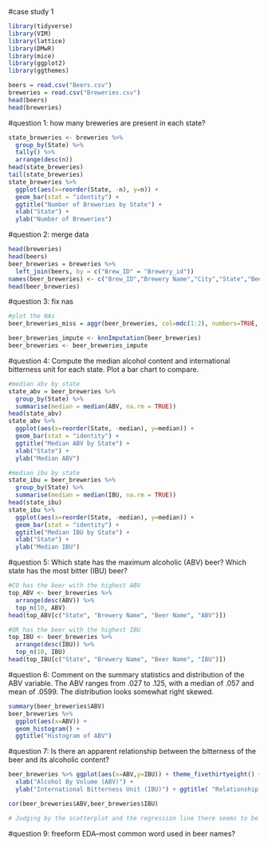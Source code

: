 #case study 1


```r
library(tidyverse)
library(VIM)
library(lattice)
library(DMwR)
library(mice)
library(ggplot2)
library(ggthemes)
```

```r
beers = read.csv("Beers.csv")
breweries = read.csv("Breweries.csv")
head(beers)
head(breweries)
```


#question 1: how many breweries are present in each state?

```r
state_breweries <- breweries %>%
  group_by(State) %>%
  tally() %>%
  arrange(desc(n))
head(state_breweries)
tail(state_breweries)
state_breweries %>%
  ggplot(aes(x=reorder(State, -n), y=n)) +
  geom_bar(stat = "identity") +
  ggtitle("Number of Breweries by State") +
  xlab("State") +
  ylab("Number of Breweries")
```

#question 2: merge data

```r
head(breweries)
head(beers)
beer_breweries = breweries %>%
  left_join(beers, by = c("Brew_ID" = "Brewery_id"))
names(beer_breweries) <- c("Brew_ID","Brewery Name","City","State","Beer Name", "Beer_ID","ABV","IBU","Style","Ounces")
head(beer_breweries)
```


#question 3: fix nas
```r

#plot the NAs
beer_breweries_miss = aggr(beer_breweries, col=mdc(1:2), numbers=TRUE, sortVars=TRUE, labels=names(beer_breweries), cex.axis=.7, gap=3, ylab=c("Proportion of NAs","NA Pattern"))

beer_breweries_impute <- knnImputation(beer_breweries)
beer_breweries <- beer_breweries_impute
```


#question 4: Compute the median alcohol content and international bitterness unit for each state. Plot a bar chart to compare.
```r
#median abv by state
state_abv = beer_breweries %>%
  group_by(State) %>%
  summarise(median = median(ABV, na.rm = TRUE))
head(state_abv)
state_abv %>%
  ggplot(aes(x=reorder(State, -median), y=median)) +
  geom_bar(stat = "identity") +
  ggtitle("Median ABV by State") +
  xlab("State") +
  ylab("Median ABV")

#median ibu by state
state_ibu = beer_breweries %>%
  group_by(State) %>%
  summarise(median = median(IBU, na.rm = TRUE))
head(state_ibu)
state_ibu %>%
  ggplot(aes(x=reorder(State, -median), y=median)) +
  geom_bar(stat = "identity") +
  ggtitle("Median IBU by State") +
  xlab("State") +
  ylab("Median IBU")
```



#question 5: Which state has the maximum alcoholic (ABV) beer? Which state has the most bitter (IBU) beer?

```r
#CO has the beer with the highest ABV
top_ABV <- beer_breweries %>% 
  arrange(desc(ABV)) %>%
  top_n(10, ABV)
head(top_ABV[c("State", "Brewery Name", "Beer Name", "ABV")])

#OR has the beer with the highest IBU
top_IBU <- beer_breweries %>%
  arrange(desc(IBU)) %>%
  top_n(10, IBU)
head(top_IBU[c("State", "Brewery Name", "Beer Name", "IBU")])

```


#question 6: Comment on the summary statistics and distribution of the ABV variable.
The ABV ranges from .027 to .125, with a median of .057 and mean of .0599. The distribution looks somewhat right skewed.

```r
summary(beer_breweries$ABV)
beer_breweries %>%
  ggplot(aes(x=ABV)) +
  geom_histogram() +
  ggtitle("Histogram of ABV")
```


#question 7: Is there an apparent relationship between the bitterness of the beer and its alcoholic content?
```r
beer_breweries %>% ggplot(aes(x=ABV,y=IBU)) + theme_fivethirtyeight() + geom_point()+geom_smooth(method=lm) +
  xlab("Alcohol By Volume (ABV)") +
  ylab("International Bitterness Unit (IBU)") + ggtitle( "Relationship Between ABV and IBU")

cor(beer_breweries$ABV,beer_breweries$IBU)

# Judging by the scatterplot and the regression line there seems to be a positive correlation between ABV and IBU.  So that means there is a positive relationship betwen ABV and IBU so as ABV increases, so does IBU.


```

#question 9: freeform EDA--most common word used in beer names?